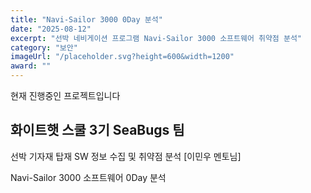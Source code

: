 ```yaml
---
title: "Navi-Sailor 3000 0Day 분석"
date: "2025-08-12"
excerpt: "선박 네비게이션 프로그램 Navi-Sailor 3000 소프트웨어 취약점 분석"
category: "보안"
imageUrl: "/placeholder.svg?height=600&width=1200"
award: ""
---
```

현재 진행중인 프로젝트입니다  

## 화이트햇 스쿨 3기 SeaBugs 팀
선박 기자재 탑재 SW 정보 수집 및 취약점 분석 [이민우 멘토님]

Navi-Sailor 3000 소프트웨어 0Day 분석